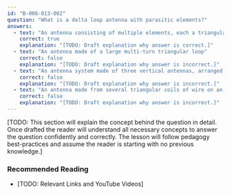 ```yaml
---
id: "B-006-013-002"
question: "What is a delta loop antenna with parasitic elements?"
answers:
  - text: "An antenna consisting of multiple elements, each a triangular loop whose total length is approximately one wavelength"
    correct: true
    explanation: "[TODO: Draft explanation why answer is correct.]"
  - text: "An antenna made of a large multi-turn triangular loop"
    correct: false
    explanation: "[TODO: Draft explanation why answer is incorrect.]"
  - text: "An antenna system made of three vertical antennas, arranged in a triangular shape"
    correct: false
    explanation: "[TODO: Draft explanation why answer is incorrect.]"
  - text: "An antenna made from several triangular coils of wire on an insulating form"
    correct: false
    explanation: "[TODO: Draft explanation why answer is incorrect.]"
---
```


[TODO: This section will explain the concept behind the question in detail. Once drafted the reader will understand all necessary concepts to answer the question confidently and correctly. The lesson will follow pedagogy best-practices and assume the reader is starting with no previous knowledge.]

### Recommended Reading

- [TODO: Relevant Links and YouTube Videos]
